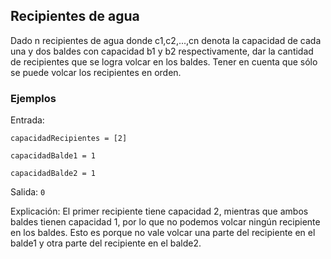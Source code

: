 ## Recipientes de agua

Dado n recipientes de agua donde c1,c2,...,cn denota la capacidad de cada una y dos baldes con capacidad b1 y b2 respectivamente, dar la cantidad de recipientes que se logra volcar en los baldes.
Tener en cuenta que sólo se puede volcar los recipientes en orden.

### Ejemplos

Entrada:

`capacidadRecipientes = [2]`

`capacidadBalde1 = 1`

`capacidadBalde2 = 1`

Salida: `0`

Explicación: El primer recipiente tiene capacidad 2, mientras que ambos baldes tienen capacidad 1, por lo que no podemos volcar ningún recipiente en los baldes. Esto es porque no vale volcar una parte del recipiente en el balde1 y otra parte del recipiente en el balde2.
